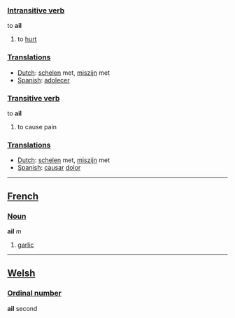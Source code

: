 ===[[Intransitive verb]]===
to '''ail'''

#to [[hurt]]

===[[Translation]]s===
*[[Dutch]]: [[schelen]] met, [[miszijn]] met
*[[Spanish]]: [[adolecer]]

===[[Transitive verb]]===
to '''ail'''

#to cause pain

===[[Translation]]s===
*[[Dutch]]: [[schelen]] met, [[miszijn]] met
*[[Spanish]]: [[causar]] [[dolor]]

----

==[[French]]==

===[[Noun]]===
'''ail''' ''m''
#[[garlic]]
----
==[[Welsh]]==
===[[Ordinal number]]===
'''ail''' second